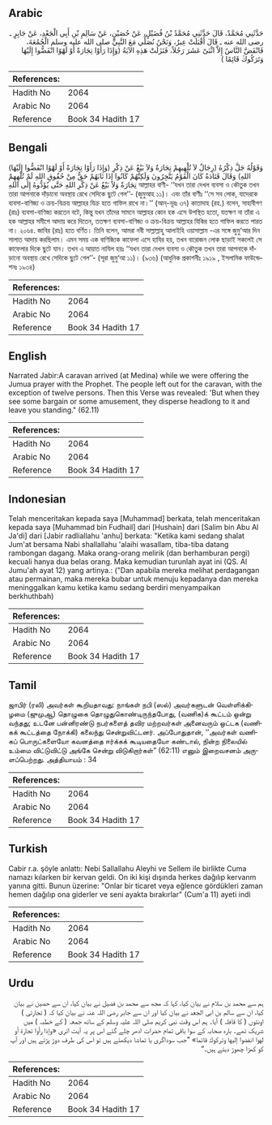 ## Arabic


<div dir="rtl" lang="ar" style={{fontSize:'larger',backgroundColor:'#f8f9fa',padding:20}}>
حَدَّثَنِي مُحَمَّدٌ، قَالَ حَدَّثَنِي مُحَمَّدُ بْنُ فُضَيْلٍ، عَنْ حُصَيْنٍ، عَنْ سَالِمِ بْنِ أَبِي الْجَعْدِ، عَنْ جَابِرٍ ـ رضى الله عنه ـ قَالَ أَقْبَلَتْ عِيرٌ، وَنَحْنُ نُصَلِّي مَعَ النَّبِيِّ صلى الله عليه وسلم الْجُمُعَةَ، فَانْفَضَّ النَّاسُ إِلاَّ اثْنَىْ عَشَرَ رَجُلاً، فَنَزَلَتْ هَذِهِ الآيَةُ ‏(‏وَإِذَا رَأَوْا تِجَارَةً أَوْ لَهْوًا انْفَضُّوا إِلَيْهَا وَتَرَكُوكَ قَائِمًا ‏)‏
</div>
<div style={{backgroundColor:'#f8f9fa',padding:20, marginBottom: 10}}><table> <thead> <tr> <th>References:</th> <th></th> </tr> </thead> <tbody><tr><td>Hadith No</td><td>2064</td></tr><tr><td>Arabic No</td><td>2064</td></tr><tr><td>Reference</td><td>Book 34 Hadith 17</td></tr></tbody></table></div>

## Bengali


<div dir="ltr" lang="bn" style={{fontSize:'larger',backgroundColor:'#f8f9fa',padding:20}}>
(وَإِذَا رَأَوْا تِجَارَةً أَوْ لَهْوًا انْفَضُّوا إِلَيْهَا) وَقَوْلُهُ جَلَّ ذِكْرُهُ (رِجَالٌ لاَ تُلْهِيهِمْ تِجَارَةٌ وَلاَ بَيْعٌ عَنْ ذِكْرِ اللهِ) وَقَالَ قَتَادَةُ كَانَ الْقَوْمُ يَتَّجِرُونَ وَلَكِنَّهُمْ كَانُوا إِذَا نَابَهُمْ حَقٌّ مِنْ حُقُوقِ اللهِ لَمْ تُلْهِهِمْ تِجَارَةٌ وَلاَ بَيْعٌ عَنْ ذِكْرِ اللهِ حَتَّى يُؤَدُّوهُ إِلَى اللهِ আল্লাহর বাণী- ‘‘যখন তারা দেখল ব্যবসা ও কৌতুক তখন তারা আপনাকে দাঁড়ানো অবস্থায় রেখে সেদিকে ছুটে গেল’’- (জুমুআহ ১১)। এবং তাঁর বাণীঃ ‘‘সে সব লোক, যাদেরকে ব্যবসা-বাণিজ্য ও ক্রয়-বিক্রয় আল্লাহর যিক্র হতে গাফিল রাখে না।’’ (আন্-নূরঃ ৩৭) কাতাদাহ (রহ.) বলেন, সাহাবীগণ (রাঃ) ব্যবসা-বাণিজ্য করতেন বটে, কিন্তু যখন তাঁদের সামনে আল্লাহর কোন হক এসে উপস্থিত হতো, যতক্ষণ না তাঁরা এ হক আল্লাহর সমীপে আদায় করে দিতেন, ততক্ষণ ব্যবসা-বাণিজ্য ও ক্রয়-বিক্রয় আল্লাহর যিকির হতে গাফিল করতে পারত না। ২০৬৪. জাবির (রাঃ) হতে বর্ণিত। তিনি বলেন, আমরা নবী সাল্লাল্লাহু আলাইহি ওয়াসাল্লাম -এর সঙ্গে জুমু‘আর দিন সালাত আদায় করছিলাম। এমন সময় এক বাণিজ্যিক কাফেলা এসে হাযির হয়, তখন বারোজন লোক ছাড়াই সকলেই সে কাফেলার দিকে ছুটে যান। তখন এ আয়াত নাযিল হয়ঃ ‘‘যখন তারা দেখল ব্যবসা ও কৌতুক তখন তারা আপনাকে দাঁড়ানো অবস্থায় রেখে সেদিকে ছুটে গেল’’- (সূরা জুমু‘আ ১১)। (৯৩৬) (আধুনিক প্রকাশনীঃ ১৯১৯ , ইসলামিক ফাউন্ডেশনঃ ১৯৩৪)
</div>
<div style={{backgroundColor:'#f8f9fa',padding:20, marginBottom: 10}}><table> <thead> <tr> <th>References:</th> <th></th> </tr> </thead> <tbody><tr><td>Hadith No</td><td>2064</td></tr><tr><td>Arabic No</td><td>2064</td></tr><tr><td>Reference</td><td>Book 34 Hadith 17</td></tr></tbody></table></div>

## English


<div dir="ltr" lang="en" style={{fontSize:'larger',backgroundColor:'#f8f9fa',padding:20}}>
Narrated Jabir:A caravan arrived (at Medina) while we were offering the Jumua prayer with the Prophet. The people left out for the caravan, with the exception of twelve persons. Then this Verse was revealed: 'But when they see some bargain or some amusement, they disperse headlong to it and leave you standing." (62.11)
</div>
<div style={{backgroundColor:'#f8f9fa',padding:20, marginBottom: 10}}><table> <thead> <tr> <th>References:</th> <th></th> </tr> </thead> <tbody><tr><td>Hadith No</td><td>2064</td></tr><tr><td>Arabic No</td><td>2064</td></tr><tr><td>Reference</td><td>Book 34 Hadith 17</td></tr></tbody></table></div>

## Indonesian


<div dir="ltr" lang="id" style={{fontSize:'larger',backgroundColor:'#f8f9fa',padding:20}}>
Telah menceritakan kepada saya [Muhammad] berkata, telah menceritakan kepada saya [Muhammad bin Fudhail] dari [Hushain] dari [Salim bin Abu Al Ja'di] dari [Jabir radliallahu 'anhu] berkata: "Ketika kami sedang shalat Jum'at bersama Nabi shallallahu 'alaihi wasallam, tiba-tiba datang rambongan dagang. Maka orang-orang melirik (dan berhamburan pergi) kecuali hanya dua belas orang. Maka kemudian turunlah ayat ini (QS. Al Jumu'ah ayat 12) yang artinya.: ("Dan apabila mereka melihat perdagangan atau permainan, maka mereka bubar untuk menuju kepadanya dan mereka meninggalkan kamu ketika kamu sedang berdiri menyampaikan berkhuthbah)
</div>
<div style={{backgroundColor:'#f8f9fa',padding:20, marginBottom: 10}}><table> <thead> <tr> <th>References:</th> <th></th> </tr> </thead> <tbody><tr><td>Hadith No</td><td>2064</td></tr><tr><td>Arabic No</td><td>2064</td></tr><tr><td>Reference</td><td>Book 34 Hadith 17</td></tr></tbody></table></div>

## Tamil


<div dir="ltr" lang="ta" style={{fontSize:'larger',backgroundColor:'#f8f9fa',padding:20}}>
ஜாபிர் (ரலி) அவர்கள் கூறியதாவது: நாங்கள் நபி (ஸல்) அவர்களுடன் வெள்ளிக்கிழமை (ஜுமுஆ) தொழுகை தொழுதுகொண்டிருந்தபோது, (வணிக)க் கூட்டம் ஒன்று வந்தது; உடனே பன்னிரண்டு நபர்களைத் தவிர மற்றவர்கள் அனைவரும் ஒட்டக (வணிகக் கூட்டத்தை நோக்கி) கலைந்து சென்றுவிட்டனர். அப்போதுதான், ‘‘அவர்கள் வணிகப் பொருட்களையோ கவனத்தை ஈர்க்கக் கூடியதையோ கண்டால், நின்ற நிலையில் உம்மை விட்டுவிட்டு அங்கே சென்று விடுகிறார்கள்” (62:11) எனும் இறைவசனம் அருளப்பெற்றது. அத்தியாயம் : 34
</div>
<div style={{backgroundColor:'#f8f9fa',padding:20, marginBottom: 10}}><table> <thead> <tr> <th>References:</th> <th></th> </tr> </thead> <tbody><tr><td>Hadith No</td><td>2064</td></tr><tr><td>Arabic No</td><td>2064</td></tr><tr><td>Reference</td><td>Book 34 Hadith 17</td></tr></tbody></table></div>

## Turkish


<div dir="ltr" lang="tr" style={{fontSize:'larger',backgroundColor:'#f8f9fa',padding:20}}>
Cabir r.a. şöyle anlattı: Nebi Sallallahu Aleyhi ve Sellem ile birlikte Cuma namazı kılarken bir kervan geldi. On iki kişi dışında herkes dağılıp kervanm yanına gitti. Bunun üzerine: "Onlar bir ticaret veya eğlence gördükleri zaman hemen dağılıp ona giderler ve seni ayakta bırakırlar" (Cum'a 11) ayeti indi
</div>
<div style={{backgroundColor:'#f8f9fa',padding:20, marginBottom: 10}}><table> <thead> <tr> <th>References:</th> <th></th> </tr> </thead> <tbody><tr><td>Hadith No</td><td>2064</td></tr><tr><td>Arabic No</td><td>2064</td></tr><tr><td>Reference</td><td>Book 34 Hadith 17</td></tr></tbody></table></div>

## Urdu


<div dir="rtl" lang="ur" style={{fontSize:'larger',backgroundColor:'#f8f9fa',padding:20}}>
ہم سے محمد بن سلام نے بیان کیا، کہا کہ مجھ سے محمد بن فضیل نے بیان کیا، ان سے حصین نے بیان کیا، ان سے سالم بن ابی الجعد نے بیان کیا اور ان سے جابر رضی اللہ عنہ نے بیان کیا کہ ( تجارتی ) اونٹوں ( کا قافلہ ) آیا۔ ہم اس وقت نبی کریم صلی اللہ علیہ وسلم کے ساتھ جمعہ ( کے خطبہ ) میں شریک تھے۔ بارہ صحابہ کے سوا باقی تمام حضرات ادھر چلے گئے اس پر یہ آیت اتری «وإذا رأوا تجارة أو لهوا انفضوا إليها وتركوك قائما» ”جب سوداگری یا تماشا دیکھتے ہیں تو اس کی طرف دوڑ پڑتے ہیں اور آپ کو کھڑا چھوڑ دیتے ہیں۔“
</div>
<div style={{backgroundColor:'#f8f9fa',padding:20, marginBottom: 10}}><table> <thead> <tr> <th>References:</th> <th></th> </tr> </thead> <tbody><tr><td>Hadith No</td><td>2064</td></tr><tr><td>Arabic No</td><td>2064</td></tr><tr><td>Reference</td><td>Book 34 Hadith 17</td></tr></tbody></table></div>